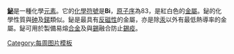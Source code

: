 '''[[鉍]]'''是一種化學[[元素]]。它的[[化學符號]]是'''Bi'''，[[原子序]]為83，是紅白色的[[金屬]]。鉍的化學性質與[[砷]]及[[銻]]類似。鉍是最具有[[反磁性]]的金屬，亦是除[[汞]]以外有最低熱導率的金屬。鉍可用於製備易熔[[合金]]及與[[錫]]融合防止[[錫疫]]。
<noinclude>[[Category:每周图片模板]]</noinclude>
